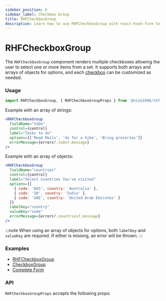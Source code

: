 ```yaml
---
sidebar_position: 6
sidebar_label: Checkbox Group
title: RHFCheckboxGroup
description: Learn how to use RHFCheckboxGroup with react-hook-form to create customizable groups of checkboxes. Explore examples and API details to enhance your forms.
---
```



# RHFCheckboxGroup

The `RHFCheckboxGroup` component renders multiple checkboxes allowing
the user to select one or more items from a set. It supports both arrays 
and arrays of objects for options, and each [checkbox](https://mui.com/material-ui/react-checkbox/) 
can be customized as needed.

### Usage

```js
import RHFCheckboxGroup, { RHFCheckboxGroupProps } from '@nish1896/rhf-mui-components/mui/checkbox-group';
```

Example with an array of strings:

```jsx
<RHFCheckboxGroup
  fieldName="toDo"
  control={control}
  label="Tasks to do"
  options={['Read Mails', 'Go for a hike', 'Bring groceries']}
  errorMessage={errors?.toDo?.message}
/>
```

Example with an array of objects:

```jsx
<RHFCheckboxGroup
  fieldName="countries"
  control={control}
  label="Select Countries You've visited"
  options={[
    { code: 'AUS', country: 'Australia' },
    { code: 'IN', country: 'India' },
    { code: 'UAE', country: 'United Arab Emirates' }
  ]}
  labelKey="country"
  valueKey="code"
  errorMessage={errors?.countries?.message}
/>
```

:::note
When using an array of objects for options, both `labelKey` and `valueKey` 
are required. If either is missing, an error will be thrown.
:::

### Examples
- [RHFCheckboxGroup](https://rhf-mui-components-examples.netlify.app/checkbox-and-radiogroup)
- [CheckboxGroup](https://mui.com/material-ui/react-checkbox/#formgroup)
- [Complete Form](https://rhf-mui-components-examples.netlify.app/complete-form)

### API
`RHFCheckboxGroupProps` accepts the following props:

<RHFCheckboxGroupPropsTable />
